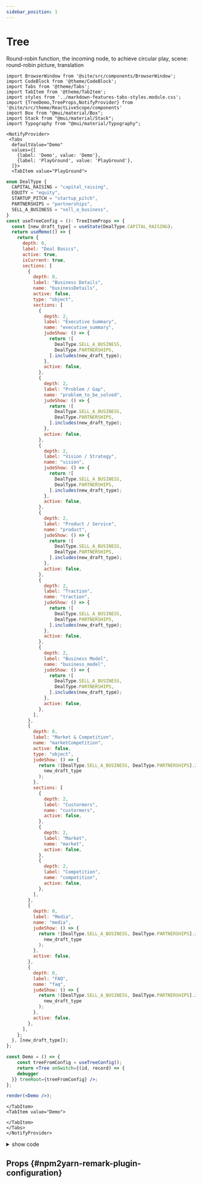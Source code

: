 ```yaml
---
sidebar_position: 1
---
```


# Tree

Round-robin function, the incoming node, to achieve circular play, scene: round-robin picture, translation

```mdx-code-block
import BrowserWindow from '@site/src/components/BrowserWindow';
import CodeBlock from '@theme/CodeBlock';
import Tabs from '@theme/Tabs';
import TabItem from '@theme/TabItem';
import styles from '../markdown-features-tabs-styles.module.css';
import {TreeDemo,TreeProps,NotifyProvider} from '@site/src/theme/ReactLiveScope/components'
import Box from "@mui/material/Box";
import Stack from "@mui/material/Stack";
import Typography from "@mui/material/Typography";
```

```mdx-code-block
<NotifyProvider>
 <Tabs
  defaultValue="Demo"
  values={[
    {label: 'Demo', value: 'Demo'},
    {label: 'PlayGround', value: 'PlayGround'},
  ]}>
  <TabItem value="PlayGround">
```

```jsx live noInline
enum DealType {
  CAPITAL_RAISING = "capital_raising",
  EQUITY = "equity",
  STARTUP_PITCH = "startup_pitch",
  PARTNERSHIPS = "partnerships",
  SELL_A_BUSINESS = "sell_a_business",
}
const useTreeConfig = (): TreeItemProps => {
  const [new_draft_type] = useState(DealType.CAPITAL_RAISING);
  return useMemo(() => {
    return {
      depth: 0,
      label: "Deal Basics",
      active: true,
      isCurrent: true,
      sections: [
        {
          depth: 0,
          label: "Business Details",
          name: "businessDetails",
          active: false,
          type: "object",
          sections: [
            {
              depth: 2,
              label: "Executive Summary",
              name: "executive_summary",
              judeShow: () => {
                return ![
                  DealType.SELL_A_BUSINESS,
                  DealType.PARTNERSHIPS,
                ].includes(new_draft_type);
              },
              active: false,
            },
            {
              depth: 2,
              label: "Problem / Gap",
              name: "problem_to_be_solved",
              judeShow: () => {
                return ![
                  DealType.SELL_A_BUSINESS,
                  DealType.PARTNERSHIPS,
                ].includes(new_draft_type);
              },
              active: false,
            },
            {
              depth: 2,
              label: "Vision / Strategy",
              name: "vision",
              judeShow: () => {
                return ![
                  DealType.SELL_A_BUSINESS,
                  DealType.PARTNERSHIPS,
                ].includes(new_draft_type);
              },
              active: false,
            },
            {
              depth: 2,
              label: "Product / Service",
              name: "product",
              judeShow: () => {
                return ![
                  DealType.SELL_A_BUSINESS,
                  DealType.PARTNERSHIPS,
                ].includes(new_draft_type);
              },
              active: false,
            },
            {
              depth: 2,
              label: "Traction",
              name: "traction",
              judeShow: () => {
                return ![
                  DealType.SELL_A_BUSINESS,
                  DealType.PARTNERSHIPS,
                ].includes(new_draft_type);
              },
              active: false,
            },
            {
              depth: 2,
              label: "Business Model",
              name: "business_model",
              judeShow: () => {
                return ![
                  DealType.SELL_A_BUSINESS,
                  DealType.PARTNERSHIPS,
                ].includes(new_draft_type);
              },
              active: false,
            },
          ],
        },
        {
          depth: 0,
          label: "Market & Competition",
          name: "marketCompetition",
          active: false,
          type: "object",
          judeShow: () => {
            return ![DealType.SELL_A_BUSINESS, DealType.PARTNERSHIPS].includes(
              new_draft_type
            );
          },
          sections: [
            {
              depth: 2,
              label: "Custormers",
              name: "custormers",
              active: false,
            },
            {
              depth: 2,
              label: "Market",
              name: "market",
              active: false,
            },
            {
              depth: 2,
              label: "Competition",
              name: "competition",
              active: false,
            },
          ],
        },
        {
          depth: 0,
          label: "Media",
          name: "media",
          judeShow: () => {
            return ![DealType.SELL_A_BUSINESS, DealType.PARTNERSHIPS].includes(
              new_draft_type
            );
          },
          active: false,
        },
        {
          depth: 0,
          label: "FAQ",
          name: "faq",
          judeShow: () => {
            return ![DealType.SELL_A_BUSINESS, DealType.PARTNERSHIPS].includes(
              new_draft_type
            );
          },
          active: false,
        },
      ],
    };
  }, [new_draft_type]);
};

const Demo = () => {
	const treeFromConfig = useTreeConfig();
	return <Tree onSwitch={(id, record) => {
    debugger
  }} treeRoot={treeFromConfig} />;
};

render(<Demo />);
```

```mdx-code-block
</TabItem>
<TabItem value="Demo">
```

<BrowserWindow>
	<TreeDemo />
</BrowserWindow>

```mdx-code-block
</TabItem>
</Tabs>
</NotifyProvider>
```

<details>
  <summary>show code</summary>
```mdx-code-block
<Tabs>
<TabItem value="componennt">
```

```tsx {5,8,12,41-61} showLineNumbers
import { TreeItemProps, Tree } from "mui-eazy";
import { useMemo, useState } from "react";

//code----------------------
enum DealType {
	CAPITAL_RAISING = "capital_raising",
	EQUITY = "equity",
	STARTUP_PITCH = "startup_pitch",
	PARTNERSHIPS = "partnerships",
	SELL_A_BUSINESS = "sell_a_business",
}
const useTreeConfig = (): TreeItemProps => {
	const [new_draft_type] = useState(DealType.CAPITAL_RAISING);
	return useMemo(() => {
		return {
			depth: 0,
			label: "Deal Basics",
			active: true,
			isCurrent: true,
			sections: [
				{
					depth: 0,
					label: "Business Details",
					name: "businessDetails",
					active: false,
					type: "object",
					sections: [
						{
							depth: 2,
							label: "Executive Summary",
							name: "executive_summary",
							judeShow: () => {
								return ![
									DealType.SELL_A_BUSINESS,
									DealType.PARTNERSHIPS,
								].includes(new_draft_type);
							},
							active: false,
						},
						{
							depth: 2,
							label: "Problem / Gap",
							name: "problem_to_be_solved",
							judeShow: () => {
								return ![
									DealType.SELL_A_BUSINESS,
									DealType.PARTNERSHIPS,
								].includes(new_draft_type);
							},
							active: false,
						},
						{
							depth: 2,
							label: "Vision / Strategy",
							name: "vision",
							judeShow: () => {
								return ![
									DealType.SELL_A_BUSINESS,
									DealType.PARTNERSHIPS,
								].includes(new_draft_type);
							},
							active: false,
						},
						{
							depth: 2,
							label: "Product / Service",
							name: "product",
							judeShow: () => {
								return ![
									DealType.SELL_A_BUSINESS,
									DealType.PARTNERSHIPS,
								].includes(new_draft_type);
							},
							active: false,
						},
						{
							depth: 2,
							label: "Traction",
							name: "traction",
							judeShow: () => {
								return ![
									DealType.SELL_A_BUSINESS,
									DealType.PARTNERSHIPS,
								].includes(new_draft_type);
							},
							active: false,
						},
						{
							depth: 2,
							label: "Business Model",
							name: "business_model",
							judeShow: () => {
								return ![
									DealType.SELL_A_BUSINESS,
									DealType.PARTNERSHIPS,
								].includes(new_draft_type);
							},
							active: false,
						},
					],
				},
				{
					depth: 0,
					label: "Market & Competition",
					name: "marketCompetition",
					active: false,
					type: "object",
					judeShow: () => {
						return ![
							DealType.SELL_A_BUSINESS,
							DealType.PARTNERSHIPS,
						].includes(new_draft_type);
					},
					sections: [
						{
							depth: 2,
							label: "Custormers",
							name: "custormers",
							active: false,
						},
						{
							depth: 2,
							label: "Market",
							name: "market",
							active: false,
						},
						{
							depth: 2,
							label: "Competition",
							name: "competition",
							active: false,
						},
					],
				},
				{
					depth: 0,
					label: "Media",
					name: "media",
					judeShow: () => {
						return ![
							DealType.SELL_A_BUSINESS,
							DealType.PARTNERSHIPS,
						].includes(new_draft_type);
					},
					active: false,
				},
				{
					depth: 0,
					label: "FAQ",
					name: "faq",
					judeShow: () => {
						return ![
							DealType.SELL_A_BUSINESS,
							DealType.PARTNERSHIPS,
						].includes(new_draft_type);
					},
					active: false,
				},
			],
		};
	}, [new_draft_type]);
};

const Demo = () => {
	const treeFromConfig = useTreeConfig();
	return (
		<Tree
			onSwitch={(id, record) => {
				debugger;
			}}
			treeRoot={treeFromConfig}
		/>
	);
};
```

```mdx-code-block
</TabItem>
<TabItem value="data">
```

```tsx {61-68} showLineNumbers
export const imgeList = [
	"https://qiniu.moderate.run/img/20220831081227.png",
	"https://qiniu.moderate.run/img/QQ20230420-204615%402x.png",
	"https://qiniu.moderate.run/img/QQ20230420-205004%402x.png",
	"https://qiniu.moderate.run/img/20220831081227.png",
	"https://qiniu.moderate.run/img/QQ20230420-204615%402x.png",
	"https://qiniu.moderate.run/img/QQ20230420-205004%402x.png",
	"https://qiniu.moderate.run/img/20220831081227.png",
	"https://qiniu.moderate.run/img/QQ20230420-204615%402x.png",
	"https://qiniu.moderate.run/img/QQ20230420-205004%402x.png",
];
```

```mdx-code-block
</TabItem>
</Tabs>
```

</details>

## Props {#npm2yarn-remark-plugin-configuration}

<TreeProps />
